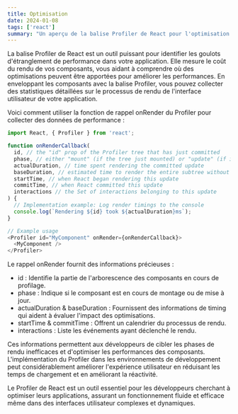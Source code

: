 ```yaml
---
title: Optimisation
date: 2024-01-08
tags: ['react']
summary: "Un aperçu de la balise Profiler de React pour l'optimisation des performances, offrant des informations sur les temps de rendu des composants et aidant à identifier les goulots d'étranglement."
---
```


La balise Profiler de React est un outil puissant pour identifier les goulots d'étranglement de performance dans votre application. Elle mesure le coût du rendu de vos composants, vous aidant à comprendre où des optimisations peuvent être apportées pour améliorer les performances. En enveloppant les composants avec la balise Profiler, vous pouvez collecter des statistiques détaillées sur le processus de rendu de l'interface utilisateur de votre application.

Voici comment utiliser la fonction de rappel onRender du Profiler pour collecter des données de performance :

```ts
import React, { Profiler } from 'react';

function onRenderCallback(
  id, // the "id" prop of the Profiler tree that has just committed
  phase, // either "mount" (if the tree just mounted) or "update" (if it re-rendered)
  actualDuration, // time spent rendering the committed update
  baseDuration, // estimated time to render the entire subtree without memoization
  startTime, // when React began rendering this update
  commitTime, // when React committed this update
  interactions // the Set of interactions belonging to this update
) {
  // Implementation example: Log render timings to the console
  console.log(`Rendering ${id} took ${actualDuration}ms`);
}

// Example usage
<Profiler id="MyComponent" onRender={onRenderCallback}>
  <MyComponent />
</Profiler>
```

Le rappel onRender fournit des informations précieuses :

- id : Identifie la partie de l'arborescence des composants en cours de profilage.
- phase : Indique si le composant est en cours de montage ou de mise à jour.
- actualDuration & baseDuration : Fournissent des informations de timing qui aident à évaluer l'impact des optimisations.
- startTime & commitTime : Offrent un calendrier du processus de rendu.
- interactions : Liste les événements ayant déclenché le rendu.

Ces informations permettent aux développeurs de cibler les phases de rendu inefficaces et d'optimiser les performances des composants. L'implémentation du Profiler dans les environnements de développement peut considérablement améliorer l'expérience utilisateur en réduisant les temps de chargement et en améliorant la réactivité.

Le Profiler de React est un outil essentiel pour les développeurs cherchant à optimiser leurs applications, assurant un fonctionnement fluide et efficace même dans des interfaces utilisateur complexes et dynamiques.